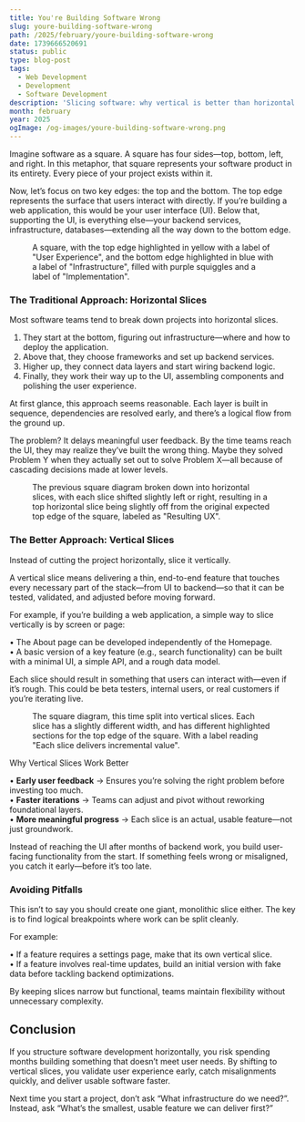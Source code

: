 ```yaml
---
title: You're Building Software Wrong
slug: youre-building-software-wrong
path: /2025/february/youre-building-software-wrong
date: 1739666520691
status: public
type: blog-post
tags:
  - Web Development
  - Development
  - Software Development
description: 'Slicing software: why vertical is better than horizontal.'
month: february
year: 2025
ogImage: /og-images/youre-building-software-wrong.png
---
```



Imagine software as a square. A square has four sides—top, bottom, left, and right. In this metaphor, that square represents your software product in its entirety. Every piece of your project exists within it.

Now, let’s focus on two key edges: the top and the bottom. The top edge represents the surface that users interact with directly. If you’re building a web application, this would be your user interface (UI). Below that, supporting the UI, is everything else—your backend services, infrastructure, databases—extending all the way down to the bottom edge.

<figure className="flex flex-col items-center mb-8">
  <SoftwareSquare />
  <figcaption className='mt-6 border-l-2 pl-6 italic'>A square, with the top edge highlighted in yellow with a label of "User Experience", and the bottom edge highlighted in blue with a label of "Infrastructure", filled with purple squiggles and a label of "Implementation".</figcaption>
</figure>

### The Traditional Approach: Horizontal Slices

Most software teams tend to break down projects into horizontal slices.

1.	They start at the bottom, figuring out infrastructure—where and how to deploy the application.  
2.	Above that, they choose frameworks and set up backend services.  
3.	Higher up, they connect data layers and start wiring backend logic.  
4.	Finally, they work their way up to the UI, assembling components and polishing the user experience.  

At first glance, this approach seems reasonable. Each layer is built in sequence, dependencies are resolved early, and there’s a logical flow from the ground up.

The problem? It delays meaningful user feedback. By the time teams reach the UI, they may realize they’ve built the wrong thing. Maybe they solved Problem Y when they actually set out to solve Problem X—all because of cascading decisions made at lower levels.

<figure className="flex flex-col items-center mb-8">
  <HorizontalSlices />
  <figcaption className='mt-6 border-l-2 pl-6 italic'>The previous square diagram broken down into horizontal slices, with each slice shifted slightly left or right, resulting in a top horizontal slice being slightly off from the original expected top edge of the square, labeled as "Resulting UX".</figcaption>
</figure>

### The Better Approach: Vertical Slices

Instead of cutting the project horizontally, slice it vertically.

A vertical slice means delivering a thin, end-to-end feature that touches every necessary part of the stack—from UI to backend—so that it can be tested, validated, and adjusted before moving forward.

For example, if you’re building a web application, a simple way to slice vertically is by screen or page:

•	The About page can be developed independently of the Homepage.  
•	A basic version of a key feature (e.g., search functionality) can be built with a minimal UI, a simple API, and a rough data model.

Each slice should result in something that users can interact with—even if it’s rough. This could be beta testers, internal users, or real customers if you’re iterating live.

<figure className="flex flex-col items-center mb-8">
  <VerticalSlices />
  <figcaption className='mt-6 border-l-2 pl-6 italic'>The square diagram, this time split into vertical slices. Each slice has a slightly different width, and has different highlighted sections for the top edge of the square. With a label reading "Each slice delivers incremental value".</figcaption>
</figure>

Why Vertical Slices Work Better

•	**Early user feedback** → Ensures you’re solving the right problem before investing too much.  
•	**Faster iterations** → Teams can adjust and pivot without reworking foundational layers.  
•	**More meaningful progress** → Each slice is an actual, usable feature—not just groundwork.  

Instead of reaching the UI after months of backend work, you build user-facing functionality from the start. If something feels wrong or misaligned, you catch it early—before it’s too late.

### Avoiding Pitfalls

This isn’t to say you should create one giant, monolithic slice either. The key is to find logical breakpoints where work can be split cleanly.

For example:

•	If a feature requires a settings page, make that its own vertical slice.  
•	If a feature involves real-time updates, build an initial version with fake data before tackling backend optimizations.

By keeping slices narrow but functional, teams maintain flexibility without unnecessary complexity.

## Conclusion

If you structure software development horizontally, you risk spending months building something that doesn’t meet user needs. By shifting to vertical slices, you validate user experience early, catch misalignments quickly, and deliver usable software faster.

Next time you start a project, don’t ask “What infrastructure do we need?”. Instead, ask “What’s the smallest, usable feature we can deliver first?”

